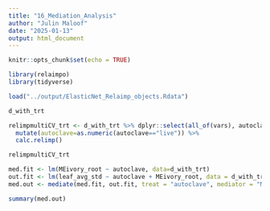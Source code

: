 ```yaml
---
title: "16_Mediation_Analysis"
author: "Julin Maloof"
date: "2025-01-13"
output: html_document
---
```


```r
knitr::opts_chunk$set(echo = TRUE)
```

```r
library(relaimpo)
library(tidyverse)
```


```r
load("../output/ElasticNet_Relaimp_objects.Rdata")
```

```r
d_with_trt
```


```r
relimpmultiCV_trt <- d_with_trt %>% dplyr::select(all_of(vars), autoclave) %>%
  mutate(autoclave=as.numeric(autoclave=="live")) %>%
  calc.relimp() 
```

```r
relimpmultiCV_trt
```
```r
med.fit <- lm(MEivory_root ~ autoclave, data=d_with_trt)
out.fit <- lm(leaf_avg_std ~ autoclave + MEivory_root, data = d_with_trt)
med.out <- mediate(med.fit, out.fit, treat = "autoclave", mediator = "MEivory_root")
```

```r
summary(med.out)
```

